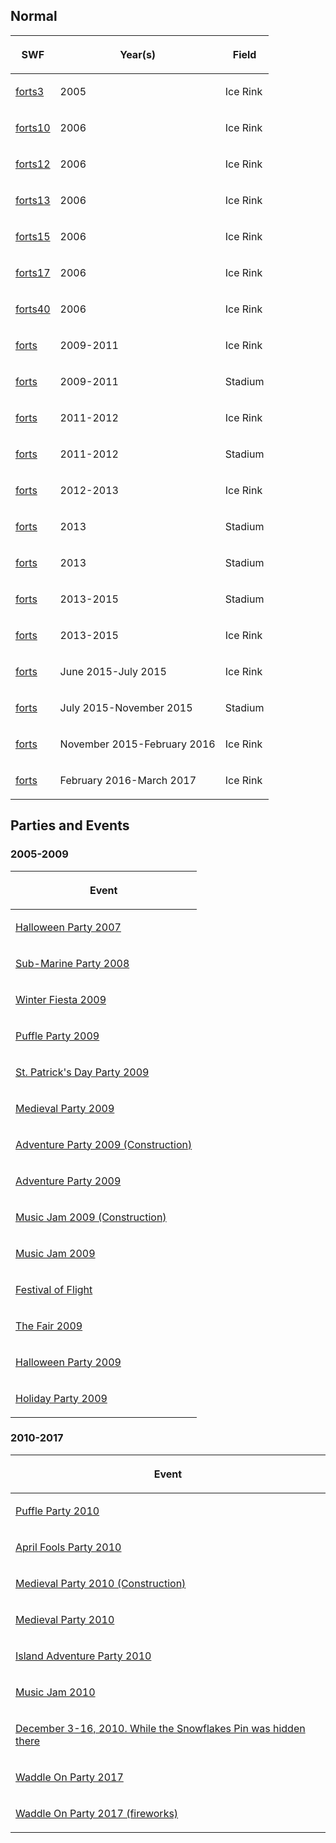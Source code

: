 

==Normal==
<center>
{|class="wikitable" border="1"
!SWF!!Year(s)!!Field
|-
|[[Media:ArtworkRoomsForts3.swf|forts3]]||2005||Ice Rink
|-
|[[Media:ArtworkRoomsForts10.swf|forts10]]||2006||Ice Rink
|-
|[[Media:ArtworkRoomsForts12.swf|forts12]]||2006||Ice Rink
|-
|[[Media:ArtworkRoomsForts13.swf|forts13]]||2006||Ice Rink
|-
|[[Media:ArtworkRoomsForts15.swf|forts15]]||2006||Ice Rink
|-
|[[Media:ArtworkRoomsForts17.swf|forts17]]||2006||Ice Rink
|-
|[[Media:ArtworkRoomsForts40.swf|forts40]]||2006||Ice Rink
|-
|[[Media:RoomsForts.swf|forts]]||2009-2011||Ice Rink
|-
|[[Media:RoomsForts 2.swf|forts]]||2009-2011||Stadium
|-
|[[Media:RoomsForts 3.swf|forts]]||2011-2012||Ice Rink
|-
|[[Media:RoomsForts 4.swf|forts]]||2011-2012||Stadium
|-
|[[Media:RoomsForts2012-Hockey.swf|forts]]||2012-2013||Ice Rink
|-
|[[Media:RoomsForts 6.swf|forts]]||2013||Stadium
|-
|[[Media:RoomsForts 7.swf|forts]]||2013||Stadium
|-
|[[Media:RoomsForts 8.swf|forts]]||2013-2015||Stadium
|-
|[[Media:RoomsForts 9.swf|forts]]||2013-2015||Ice Rink
|-
|[[Media:RoomsForts-June2015.swf|forts]]||June 2015-July 2015||Ice Rink
|-
|[[Media:RoomsForts-July2015.swf|forts]]||July 2015-November 2015||Stadium
|-
|[[Media:RoomsForts-November2015.swf|forts]]||November 2015-February 2016||Ice Rink
|-
|[[Media:RoomsForts-February2016.swf|forts]]||February 2016-March 2017||Ice Rink
|}
</center>

==Parties and Events==
===2005-2009===
<center>
{|class="wikitable" border="1"
!Event
|-
|[[Media:RoomsForts-HalloweenParty2007.swf|Halloween Party 2007]]
|-
|[[Media:RoomsForts-SubMarine.swf|Sub-Marine Party 2008]]
|-
|[[Media:WinterFiesta2009Forts.swf|Winter Fiesta 2009]]
|-
|[[Media:2009pufflepartysnowforts.swf|Puffle Party 2009]]
|-
|[http://archives.clubpenguinwiki.info/swf.cpcheats.info/rooms/2009/stpatricksparty2009/forts.swf St. Patrick's Day Party 2009]
|-
|[http://archives.clubpenguinwiki.info/swf.cpcheats.info/rooms/2009/medieval_party_2009/forts.swf Medieval Party 2009]
|-
|[http://archives.clubpenguinwiki.info/swf.cpcheats.info/rooms/2009/adventure_party_june_2009/rooms_before_party/forts.swf Adventure Party 2009 (Construction)]
|-
|[http://archives.clubpenguinwiki.info/swf.cpcheats.info/rooms/2009/adventure_party_june_2009/forts.swf Adventure Party 2009]
|-
|[http://archives.clubpenguinwiki.info/swf.cpcheats.info/rooms/2009/music_jam_july_2009/construction/forts.swf Music Jam 2009 (Construction)]
|-
|[http://archives.clubpenguinwiki.info/swf.cpcheats.info/rooms/2009/music_jam_july_2009/forts.swf Music Jam 2009]
|-
|[[Media:FestivalOfFlightForts.swf|Festival of Flight]]
|-
|[http://archives.clubpenguinwiki.info/swf.cpcheats.info/rooms/2009/the_fair_september_2009/forts.swf The Fair 2009]
|-
|[http://archives.clubpenguinwiki.info/swf.cpcheats.info/rooms/2009/halloween_october_2009/forts.swf Halloween Party 2009]
|-
|[http://archives.clubpenguinwiki.info/swf.cpcheats.info/rooms/2009/christmas_december_2009/main_party/rooms/forts.swf Holiday Party 2009]
|}
</center>

===2010-2017===
<center>
{|class="wikitable" border="1"
!Event
|-
|[http://archives.clubpenguinwiki.info/swf.cpcheats.info/rooms/2010/puffle_party_febuary/forts.swf Puffle Party 2010]
|-
|[http://archives.clubpenguinwiki.info/swf.cpcheats.info/rooms/2010/april_fools_party_april/forts.swf April Fools Party 2010]
|-
|[http://archives.clubpenguinwiki.info/swf.cpcheats.info/rooms/2010/medieval_party_may/before_party/forts.swf Medieval Party 2010 (Construction)]
|-
|[http://archives.clubpenguinwiki.info/swf.cpcheats.info/rooms/2010/medieval_party_may/forts.swf Medieval Party 2010]
|-
|[http://archives.clubpenguinwiki.info/swf.cpcheats.info/rooms/2010/island_adventure_party/forts.swf Island Adventure Party 2010]
|-
|[[Media:RoomsForts-MusicJam2010.swf|Music Jam 2010]]
|-
|[[Media:SnowForts.swf|December 3-16, 2010. While the Snowflakes Pin was hidden there]]
|-
|[[Media:RoomsForts-WaddleOnParty.swf|Waddle On Party 2017]]
|-
|[[Media:RoomsForts-WaddleOnParty 2.swf|Waddle On Party 2017 (fireworks)]]
|}
</center>

{{Places}}